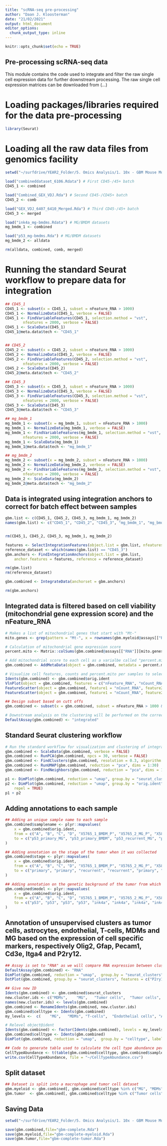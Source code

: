 ```yaml
---
title: "scRNA-seq pre-processing"
author: "Daan J. Kloosterman"
date: "21/02/2021"
output: html_document
editor_options: 
  chunk_output_type: inline
---
```


```r
knitr::opts_chunk$set(echo = TRUE)
```

## Pre-processing scRNA-seq data

This module contains the code used to integrate and filter the raw single cell expression data for further downstream processing. The raw single cell expression matrices can be downloaded from (...)

# Loading packages/libraries required for the data pre-processing

```r
library(Seurat)
```

# Loading all the raw data files from genomics facility

```r
setwd("~/surfdrive/YEAR2_Folder/5. Omics Analysis/1. 10x - GBM Mouse Model/4. Final Data Analysis/0.1 Raw data") # Set working directory to folder where downloaded data is located

load("combineddataset_6106.Rdata") # First CD45-/45+ batch
CD45_1 <- combined

load("Combined_GEX_VDJ.Rda") # Second CD45-/CD45+ batch
CD45_2 <- comb

load("GEX_VDJ_6407_6410_Merged.Rda") # Third CD45-/45+ batch
CD45_3 <- merged

load("ink4a_mg-bmdms.Rdata") # MG/BMDM datasets
mg_bmdm_1 <- combined

load("p53_mg-bmdms.Rda") # MG/BMDM datasets
mg_bmdm_2 <- alldata

rm(alldata, combined, comb, merged)
```

# Running the standard Seurat workflow to prepare data for integration

```r
## CD45_1
CD45_1 <- subset(x = CD45_1, subset = nFeature_RNA > 1000)
CD45_1 <- NormalizeData(CD45_1, verbose = FALSE)
CD45_1 <- FindVariableFeatures(CD45_1, selection.method = "vst", 
        nfeatures = 2000, verbose = FALSE)
CD45_1 <- ScaleData(CD45_1)
CD45_1@meta.data$tech <- "CD45_1"


## CD45_2
CD45_2 <- subset(x = CD45_2, subset = nFeature_RNA > 1000)
CD45_2 <- NormalizeData(CD45_2, verbose = FALSE)
CD45_2 <- FindVariableFeatures(CD45_2, selection.method = "vst", 
        nfeatures = 2000, verbose = FALSE)
CD45_2 <- ScaleData(CD45_2)
CD45_2@meta.data$tech <- "CD45_2"

## CD45_3
CD45_3 <- subset(x = CD45_3, subset = nFeature_RNA > 1000)
CD45_3 <- NormalizeData(CD45_3, verbose = FALSE)
CD45_3 <- FindVariableFeatures(CD45_3, selection.method = "vst", 
        nfeatures = 2000, verbose = FALSE)
CD45_3 <- ScaleData(CD45_3)
CD45_3@meta.data$tech <- "CD45_3"

## mg_bmdm_1
mg_bmdm_1 <- subset(x = mg_bmdm_1, subset = nFeature_RNA > 1000)
mg_bmdm_1 <- NormalizeData(mg_bmdm_1, verbose = FALSE)
mg_bmdm_1 <- FindVariableFeatures(mg_bmdm_1, selection.method = "vst", 
        nfeatures = 2000, verbose = FALSE)
mg_bmdm_1 <- ScaleData(mg_bmdm_1)
mg_bmdm_1@meta.data$tech <- "mg_bmdm_1"

## mg_bmdm_2
mg_bmdm_2 <- subset(x = mg_bmdm_2, subset = nFeature_RNA > 1000)
mg_bmdm_2 <- NormalizeData(mg_bmdm_2, verbose = FALSE)
mg_bmdm_2 <- FindVariableFeatures(mg_bmdm_2, selection.method = "vst", 
        nfeatures = 2000, verbose = FALSE)
mg_bmdm_2 <- ScaleData(mg_bmdm_2)
mg_bmdm_2@meta.data$tech <- "mg_bmdm_2"
```

## Data is integrated using integration anchors to correct for batch effect between samples

```r
gbm.list <- c(CD45_1, CD45_2, CD45_3, mg_bmdm_1, mg_bmdm_2)
names(gbm.list) <- c("CD45_1", "CD45_2", "CD45_3", "mg_bmdm_1", "mg_bmdm_2")


rm(CD45_1, CD45_2, CD45_3, mg_bmdm_1, mg_bmdm_2)

features <- SelectIntegrationFeatures(object.list = gbm.list, nfeatures = 3000)
reference_dataset <- which(names(gbm.list) == "CD45_3")
gbm.anchors <- FindIntegrationAnchors(object.list = gbm.list,
    anchor.features = features, reference = reference_dataset)

rm(gbm.list)
rm(reference_dataset)

gbm.combined <- IntegrateData(anchorset = gbm.anchors)

rm(gbm.anchors)
```

## Integrated data is filtered based on cell viability (mitochondrial gene expression score) and the nFeature_RNA

```r
# Makes a list of mitochondrial genes that start with "Mt-"
mito.genes <- grep(pattern = "Mt-", x = rownames(gbm.myeloid@assays[["RNA"]]), value = TRUE)

# Calculation of mitochondrial gene expression score
percent.mito <- Matrix::colSums(gbm.combined@assays[["RNA"]][mito.genes, ])/Matrix::colSums(gbm.combined@assays[["RNA"]])

# Add mitochondrial score to each cell as a varialbe called "percent.mito"
gbm.combined <- AddMetaData(object = gbm.combined, metadata = percent.mito, col.name = "percent.mito") 

# Visualize cell features, counts and percent.mito per samples to select subset thresholds
Idents(gbm.combined) <- gbm.combined$orig.ident
VlnPlot(object = gbm.combined, features = c("nFeature_RNA", "nCount_RNA", "percent.mito"), ncol = 3)
FeatureScatter(object = gbm.combined, feature1 = "nCount_RNA", feature2 = "percent.mito")
FeatureScatter(object = gbm.combined, feature1 = "nCount_RNA", feature2 = "nFeature_RNA")

## Design subset based on cutt offs
gbm.combined <- subset(x = gbm.combined, subset = nFeature_RNA > 1000 & nFeature_RNA < 5500 & percent.mito >  -Inf & percent.mito < 0.2 & nCount_RNA < 30000 )

# Downstream analysis on the clustering will be performed on the corrected data, the original unmodified data still resides in the 'RNA' assay and will be used for gene expression comparisons
DefaultAssay(gbm.combined) <- "integrated"
```

## Standard Seurat clustering workflow

```r
# Run the standard workflow for visualization and clustering of integrated and filtered single cell datasets
gbm.combined <- ScaleData(gbm.combined, verbose = FALSE)
gbm.combined <- RunPCA(gbm.combined, npcs = 30, verbose = FALSE)
gbm.combined <- FindClusters(gbm.combined, resolution = 0.3, algorithm = 4)
gbm.combined <- RunUMAP(gbm.combined, reduction = "pca", dims = 1:30)
gbm.combined <- FindNeighbors(gbm.combined, reduction = "pca", dims = 1:30)

p1 <- DimPlot(gbm.combined, reduction = "umap", group.by = "seurat_clusters")
p2 <- DimPlot(gbm.combined, reduction = "umap", group.by = "orig.ident", label = TRUE,
    repel = TRUE)
p1 + p2
```

## Adding annotations to each sample

```r
## Adding an unique sample name to each sample
gbm.combined$samplename <- plyr::mapvalues(
    x = gbm.combined$orig.ident,  
    from = c("A", "B", "C", "D", "X5765_1_BMDM_P", "X5765_2_MG_P", "X5879_1_BMDM_RC", "X5879_2_MG_RC", "X5879_3_MG_NTB", "S6017", "S6018", "S6035", "6160", "6060", "6190", "6198_1", "6198_2", "6407", "6410_S1", "6410_S2"), 
    to = c("p53_primary_MG", "p53_primary_BMDM", "p53_recurrent_MG", "p53_recurrent_BMDM", "ink4a_primary_BMDM", "ink4a_primary_MG", "ink4a_recurrent_BMDM", "ink4a_recurrent_MG", "ink4a_ntb_MG", "ink4a_recurrent_CD45_a", "ink4a_primary_CD45_a", "ink4a_primary_CD45_b", "ink4a_primary_CD45_c", "p53_primary_CD45_a", "p53_recurrent_CD45", "ink4a_recurrent_CD45_b", "ink4a_recurrent_CD45_c", "p53_primary_CD45_b", "p53_primary_CD45_c", "p53_primary_CD45_d")
) 

## Adding annotation on the stage of the tumor when it was collected
gbm.combined$stage <- plyr::mapvalues(
    x = gbm.combined$orig.ident, 
    from = c("A", "B", "C", "D", "X5765_1_BMDM_P", "X5765_2_MG_P", "X5879_1_BMDM_RC", "X5879_2_MG_RC", "X5879_3_MG_NTB", "S6017", "S6018", "S6035", "6160", "6060", "6190", "6198_1", "6198_2", "6407", "6410_S1", "6410_S2"), 
    to = c("primary", "primary", "recurrent", "recurrent", "primary", "primary", "recurrent", "recurrent", "ntb", "recurrent", "primary", "primary", "primary", "primary", "recurrent", "recurrent", "recurrent", "primary", "primary", "primary")
) 

## Adding annotation on the genetic background of the tumor from which the sample was collected
gbm.combined$model <- plyr::mapvalues(
    x = gbm.combined$orig.ident, 
    from = c("A", "B", "C", "D", "X5765_1_BMDM_P", "X5765_2_MG_P", "X5879_1_BMDM_RC", "X5879_2_MG_RC", "X5879_3_MG_NTB", "S6017", "S6018", "S6035", "6160", "6060", "6190", "6198_1", "6198_2", "6407", "6410_S1", "6410_S2"), 
    to = c("p53", "p53", "p53", "p53", "ink4a", "ink4a", "ink4a", "ink4a", "ink4a", "ink4a", "ink4a", "ink4a", "ink4a", "p53", "p53", "ink4a", "ink4a", "p53", "p53", "p53")
) 
```

## Annotation of unsupervised clusters as tumor cells, astrocytes, endothelial, T-cells, MDMs and MG based on the expression of cell specific markers, respectively Olig2, Gfap, Pecam1, Cd3e, Itga4 and P2ry12. 

```r
## Assay is set to "RNA" as we will compare RNA expression between clusters
DefaultAssay(gbm.combined) <- "RNA"
DimPlot(gbm.combined, reduction = "umap",  group.by = "seurat_clusters", label = TRUE)
DotPlot(gbm.combined, group.by = "seurat_clusters", features = c("P2ry12", "Olig1" , "Gfap", "Pecam1", "Cd3e", "Itga4"))

## Give new ID
Idents(gbm.combined) <- gbm.combined$seurat_clusters
new.cluster.ids <- c("MDMs",	"MG",	"Tumor cells",	"Tumor cells",	"MDMs", "MDMs",	"T-cells",	"MG",	"MDMs",	"MG",	"Tumor cells",	"Astrocytes",	"MDMs",  "Tumor cells", "Endothelial cells","MDMs")
names(new.cluster.ids) <- levels(gbm.combined)
gbm.combined <- RenameIdents(gbm.combined, new.cluster.ids)
gbm.combined$celltype <- Idents(gbm.combined) 
my_levels <-  c(	"MG",	"MDMs", "T-cells",	"Endothelial cells", "Astrocytes","Tumor cells")

# Relevel object@ident
Idents(gbm.combined) <- factor(Idents(gbm.combined), levels = my_levels)
gbm.combined$celltype <- Idents(gbm.combined)
DimPlot(gbm.combined, reduction = "umap",  group.by = "celltype", label = TRUE)

## Code to generate table used to calculate the cell type abundance per sample
CellTypeAbundance <- t(table(gbm.combined$celltype, gbm.combined$samplename))
write.csv(CellTypeAbundance, file = "~/CellTypeAbundance.csv")
```


## Split dataset

```r
## Dataset is split into a macrophage and tumor cell dataset
gbm.myeloid <- gbm.combined[, gbm.combined$celltype %in% c("MG", "MDMs")]
gbm.tumor  <- gbm.combined[, gbm.combined$celltype %in% c("Tumor cells")]
```


## Saving Data

```r
setwd("~/surfdrive/YEAR2_Folder/5. Omics Analysis/1. 10x - GBM Mouse Model/4. Final Data Analysis/0.1 Raw data") # Set working directory to folder where integrated and filtered data will be saved

save(gbm.combined,file="gbm-complete.Rda")
save(gbm.myeloid,file="gbm-complete-myeloid.Rda")
save(gbm.tumor,file="gbm-complete-tumor.Rda")
```
